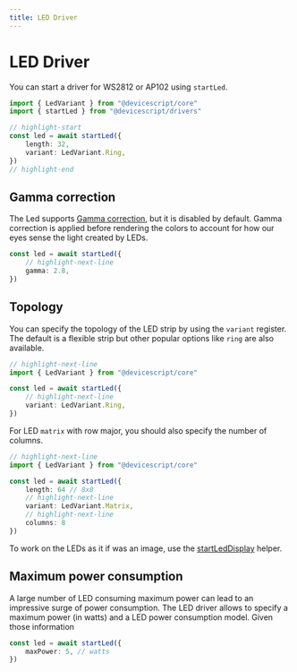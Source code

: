 ```yaml
---
title: LED Driver
---
```


# LED Driver

You can start a driver for WS2812 or AP102 using `startLed`.

```ts
import { LedVariant } from "@devicescript/core"
import { startLed } from "@devicescript/drivers"

// highlight-start
const led = await startLed({
    length: 32,
    variant: LedVariant.Ring,
})
// highlight-end
```

## Gamma correction

The Led supports [Gamma correction](https://cdn-learn.adafruit.com/downloads/pdf/led-tricks-gamma-correction.pdf),
but it is disabled by default. Gamma correction is applied before rendering the colors
to account for how our eyes sense the light created by LEDs.

```ts skip
const led = await startLed({
    // highlight-next-line
    gamma: 2.8,
})
```

## Topology

You can specify the topology of the LED strip by using the `variant` register. The default is a flexible strip
but other popular options like `ring` are also available.

```ts skip
// highlight-next-line
import { LedVariant } from "@devicescript/core"

const led = await startLed({
    // highlight-next-line
    variant: LedVariant.Ring,
})
```

For LED `matrix` with row major, you should also specify the number of columns.

```ts skip
// highlight-next-line
import { LedVariant } from "@devicescript/core"

const led = await startLed({
    length: 64 // 8x8
    // highlight-next-line
    variant: LedVariant.Matrix,
    // highlight-next-line
    columns: 8
})
```

To work on the LEDs as it if was an image, use the [startLedDisplay](./display) helper.

## Maximum power consumption

A large number of LED consuming maximum power can lead to an impressive surge of
power consumption. The LED driver allows to specify a maximum power (in watts)
and a LED power consumption model. Given those information

```ts skip
const led = await startLed({
    maxPower: 5, // watts
})
```
